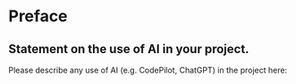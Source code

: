 # Preface {.unnumbered}

## Statement on the use of AI in your project.

Please describe any use of AI (e.g. CodePilot, ChatGPT) in the project here:



 

